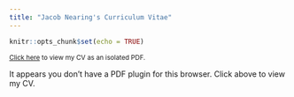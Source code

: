 ```yaml
---
title: "Jacob Nearing's Curriculum Vitae"
---
```



```r
knitr::opts_chunk$set(echo = TRUE)
```

<p class="lead">
 <small> <a href="assets/CV/JTN_CV_22_02_07.pdf">Click here</a> to
  view my CV as an isolated PDF.</small>
</p>
<object data="assets/CV/JTN_CV_22_02_07.pdf" type="application/pdf" width="100%" height="800px"> 
  <p>It appears you don't have a PDF plugin for this browser. Click above to view my CV.</p>  
</object>
  